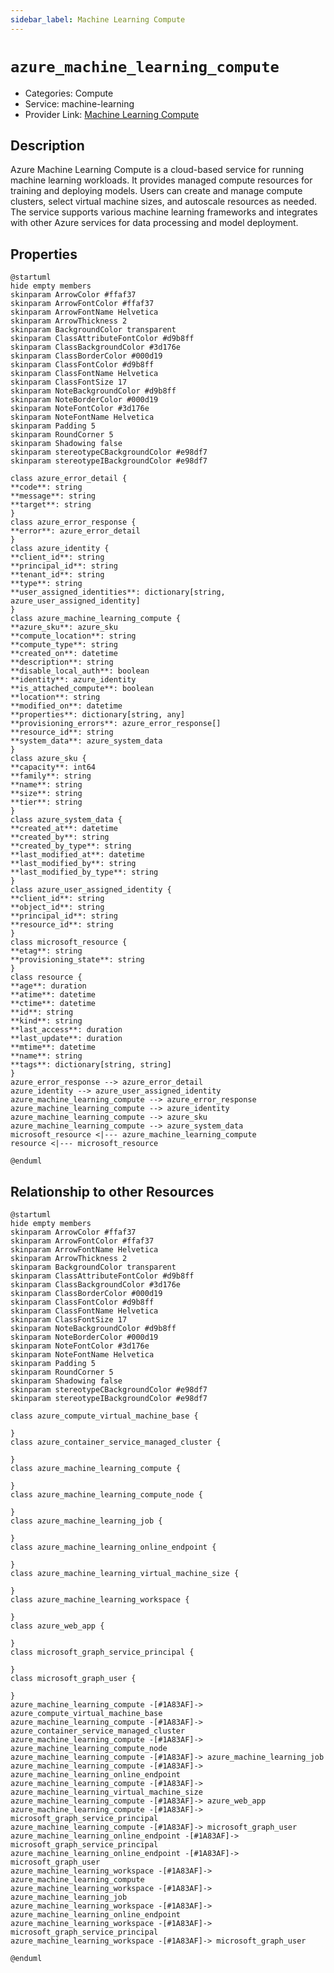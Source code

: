 ```yaml
---
sidebar_label: Machine Learning Compute
---
```


# `azure_machine_learning_compute`

- Categories: Compute
- Service: machine-learning
- Provider Link: [Machine Learning Compute](https://docs.microsoft.com/en-us/azure/machine-learning/concept-compute-target)

## Description

Azure Machine Learning Compute is a cloud-based service for running machine learning workloads. It provides managed compute resources for training and deploying models. Users can create and manage compute clusters, select virtual machine sizes, and autoscale resources as needed. The service supports various machine learning frameworks and integrates with other Azure services for data processing and model deployment.

## Properties

<ZoomPanPinch>

```kroki imgType="plantuml" imgAlt="Diagram of Machine Learning Compute data model"
@startuml
hide empty members
skinparam ArrowColor #ffaf37
skinparam ArrowFontColor #ffaf37
skinparam ArrowFontName Helvetica
skinparam ArrowThickness 2
skinparam BackgroundColor transparent
skinparam ClassAttributeFontColor #d9b8ff
skinparam ClassBackgroundColor #3d176e
skinparam ClassBorderColor #000d19
skinparam ClassFontColor #d9b8ff
skinparam ClassFontName Helvetica
skinparam ClassFontSize 17
skinparam NoteBackgroundColor #d9b8ff
skinparam NoteBorderColor #000d19
skinparam NoteFontColor #3d176e
skinparam NoteFontName Helvetica
skinparam Padding 5
skinparam RoundCorner 5
skinparam Shadowing false
skinparam stereotypeCBackgroundColor #e98df7
skinparam stereotypeIBackgroundColor #e98df7

class azure_error_detail {
**code**: string
**message**: string
**target**: string
}
class azure_error_response {
**error**: azure_error_detail
}
class azure_identity {
**client_id**: string
**principal_id**: string
**tenant_id**: string
**type**: string
**user_assigned_identities**: dictionary[string, azure_user_assigned_identity]
}
class azure_machine_learning_compute {
**azure_sku**: azure_sku
**compute_location**: string
**compute_type**: string
**created_on**: datetime
**description**: string
**disable_local_auth**: boolean
**identity**: azure_identity
**is_attached_compute**: boolean
**location**: string
**modified_on**: datetime
**properties**: dictionary[string, any]
**provisioning_errors**: azure_error_response[]
**resource_id**: string
**system_data**: azure_system_data
}
class azure_sku {
**capacity**: int64
**family**: string
**name**: string
**size**: string
**tier**: string
}
class azure_system_data {
**created_at**: datetime
**created_by**: string
**created_by_type**: string
**last_modified_at**: datetime
**last_modified_by**: string
**last_modified_by_type**: string
}
class azure_user_assigned_identity {
**client_id**: string
**object_id**: string
**principal_id**: string
**resource_id**: string
}
class microsoft_resource {
**etag**: string
**provisioning_state**: string
}
class resource {
**age**: duration
**atime**: datetime
**ctime**: datetime
**id**: string
**kind**: string
**last_access**: duration
**last_update**: duration
**mtime**: datetime
**name**: string
**tags**: dictionary[string, string]
}
azure_error_response --> azure_error_detail
azure_identity --> azure_user_assigned_identity
azure_machine_learning_compute --> azure_error_response
azure_machine_learning_compute --> azure_identity
azure_machine_learning_compute --> azure_sku
azure_machine_learning_compute --> azure_system_data
microsoft_resource <|--- azure_machine_learning_compute
resource <|--- microsoft_resource

@enduml
```

</ZoomPanPinch>

## Relationship to other Resources

<ZoomPanPinch>

```kroki imgType="plantuml" imgAlt="Diagram of Machine Learning Compute resource relationships"
@startuml
hide empty members
skinparam ArrowColor #ffaf37
skinparam ArrowFontColor #ffaf37
skinparam ArrowFontName Helvetica
skinparam ArrowThickness 2
skinparam BackgroundColor transparent
skinparam ClassAttributeFontColor #d9b8ff
skinparam ClassBackgroundColor #3d176e
skinparam ClassBorderColor #000d19
skinparam ClassFontColor #d9b8ff
skinparam ClassFontName Helvetica
skinparam ClassFontSize 17
skinparam NoteBackgroundColor #d9b8ff
skinparam NoteBorderColor #000d19
skinparam NoteFontColor #3d176e
skinparam NoteFontName Helvetica
skinparam Padding 5
skinparam RoundCorner 5
skinparam Shadowing false
skinparam stereotypeCBackgroundColor #e98df7
skinparam stereotypeIBackgroundColor #e98df7

class azure_compute_virtual_machine_base {

}
class azure_container_service_managed_cluster {

}
class azure_machine_learning_compute {

}
class azure_machine_learning_compute_node {

}
class azure_machine_learning_job {

}
class azure_machine_learning_online_endpoint {

}
class azure_machine_learning_virtual_machine_size {

}
class azure_machine_learning_workspace {

}
class azure_web_app {

}
class microsoft_graph_service_principal {

}
class microsoft_graph_user {

}
azure_machine_learning_compute -[#1A83AF]-> azure_compute_virtual_machine_base
azure_machine_learning_compute -[#1A83AF]-> azure_container_service_managed_cluster
azure_machine_learning_compute -[#1A83AF]-> azure_machine_learning_compute_node
azure_machine_learning_compute -[#1A83AF]-> azure_machine_learning_job
azure_machine_learning_compute -[#1A83AF]-> azure_machine_learning_online_endpoint
azure_machine_learning_compute -[#1A83AF]-> azure_machine_learning_virtual_machine_size
azure_machine_learning_compute -[#1A83AF]-> azure_web_app
azure_machine_learning_compute -[#1A83AF]-> microsoft_graph_service_principal
azure_machine_learning_compute -[#1A83AF]-> microsoft_graph_user
azure_machine_learning_online_endpoint -[#1A83AF]-> microsoft_graph_service_principal
azure_machine_learning_online_endpoint -[#1A83AF]-> microsoft_graph_user
azure_machine_learning_workspace -[#1A83AF]-> azure_machine_learning_compute
azure_machine_learning_workspace -[#1A83AF]-> azure_machine_learning_job
azure_machine_learning_workspace -[#1A83AF]-> azure_machine_learning_online_endpoint
azure_machine_learning_workspace -[#1A83AF]-> microsoft_graph_service_principal
azure_machine_learning_workspace -[#1A83AF]-> microsoft_graph_user

@enduml
```

</ZoomPanPinch>
